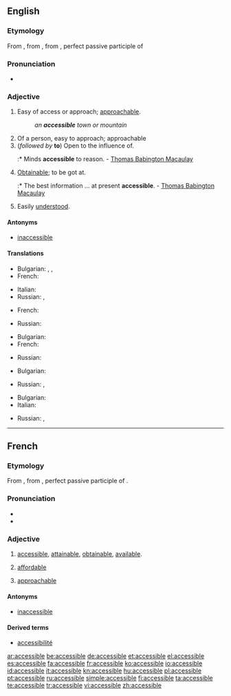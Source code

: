 ==English==

===Etymology===
From {{etyl|fr|en}}, from {{LL.}} {{term|accessibilis||lang=la}}, from {{term|accessus||lang=la}}, perfect passive participle of {{term|accedo|accēdō|lang=la|approach}}

===Pronunciation===
* {{IPA|/əkˈsɛsəbˑl/}}

===Adjective===
{{en-adj}}

# Easy of access or approach; [[approachable]].
#: ''an '''accessible''' town or mountain''
# Of a person, easy to approach; approachable
# (''followed by'' '''to''') Open to the influence of.
#:* Minds '''accessible''' to reason. - [[w:Thomas Babington Macaulay|Thomas Babington Macaulay]]
# [[obtainable|Obtainable]]; to be got at.
#:* The best information ... at present '''accessible'''. - [[w:Thomas Babington Macaulay|Thomas Babington Macaulay]]
# Easily [[understand|understood]].

====Antonyms====
* [[inaccessible]]

====Translations====
{{trans-top|easy of access or approach}}
* Bulgarian: {{t|bg|достъпен}},  {{t|bg|достижим}},  {{t|bg|достъпен}}
* French: {{t+|fr|accessible}}
{{trans-mid}}
* Italian: {{t+|it|accessibile}}
* Russian: {{t+|ru|доступный|tr=dostúpnyj}}, {{t|ru|достижимый|tr=dostižímyj}}
{{trans-bottom}}

{{trans-top|of a person, approachable}}
* French: {{t+|fr|accessible}}
{{trans-mid}}
* Russian: {{t+|ru|доступный|tr=dostúpnyj}}
{{trans-bottom}}

{{trans-top|obtainable}}
* Bulgarian: {{t|bg|постижим}}
* French: {{t+|fr|accessible}}
{{trans-mid}}
* Russian: {{t+|ru|доступный|tr=dostúpnyj}}
{{trans-bottom}}

{{trans-top|open to the influence of}}
* Bulgarian: {{t|bg|податлив}}
{{trans-mid}}
* Russian: {{t|ru|поддающийся|tr=podajúš'ijs'a}}, {{t|ru|податливый|tr=podátlivyj}}
{{trans-bottom}}

{{trans-top|easily understood}}
* Bulgarian: {{t|bg|понятен}}
* Italian: {{t+|it|accessibile}}
{{trans-mid}}
* Russian: {{t+|ru|доступный|tr=dostúpnyj}}, {{t|ru|понятный|tr=pon'átnyj}}
{{trans-bottom}}

{{checktrans-top}}
{{checktrans-mid}}
{{checktrans-bottom}}

----

==French==

===Etymology===
From {{LL.|fr}} {{term|accessibilis||accessible|lang=la}}, from {{term|accessus||lang=la}}, perfect passive participle of {{term|accedo|accēdō|lang=la|approach}}.

===Pronunciation===
* {{audio|Fr-accessible.ogg|Audio (France, Paris)}}
* {{homophones|accessibles}}

===Adjective===
{{fr-adj-mf}}

# {{context|of a place, information, etc.}} [[accessible#English|accessible]], [[attainable]], [[obtainable]], [[available]].
# {{context|of a price}} [[affordable]]
# {{context|of a person}} [[approachable]]

====Antonyms====
* [[inaccessible#French|inaccessible]]

====Derived terms====
* [[accessibilité]]

[[ar:accessible]]
[[be:accessible]]
[[de:accessible]]
[[et:accessible]]
[[el:accessible]]
[[es:accessible]]
[[fa:accessible]]
[[fr:accessible]]
[[ko:accessible]]
[[io:accessible]]
[[id:accessible]]
[[it:accessible]]
[[kn:accessible]]
[[hu:accessible]]
[[pl:accessible]]
[[pt:accessible]]
[[ru:accessible]]
[[simple:accessible]]
[[fi:accessible]]
[[ta:accessible]]
[[te:accessible]]
[[tr:accessible]]
[[vi:accessible]]
[[zh:accessible]]